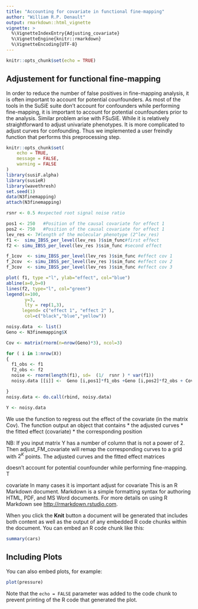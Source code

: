 ```yaml
---
title: "Accounting for covariate in functional fine-mapping"
author: "William R.P. Denault"
output: rmarkdown::html_vignette
vignette: >
  %\VignetteIndexEntry{Adjusting_covariate}
  %\VignetteEngine{knitr::rmarkdown}
  %\VignetteEncoding{UTF-8}
---
```


```r
knitr::opts_chunk$set(echo = TRUE)
```

## Adjustement for functional fine-mapping

In order to reduce the number of false positives in fine-mapping analysis, it is often 
important to account for potential counfounders. As most of the tools in the SuSiE suite
don't account for confounders while performing fine-mapping, it is important to  account for potential counfounders prior to the analysis. Similar problem arise with FSuSiE. While it is
relatively straightforward to adjust univariate phenotypes. It is more complicated to adjust
curves for confounding. Thus we implemented a user freindly function that performs this preprocessing step.



```r
knitr::opts_chunk$set(
	echo = TRUE,
	message = FALSE,
	warning = FALSE
)
library(susiF.alpha)
library(susieR)
library(wavethresh)
set.seed(1)
data(N3finemapping)
attach(N3finemapping)

rsnr <- 0.5 #expected root signal noise ratio

pos1 <- 250   #Position of the causal covariate for effect 1
pos2 <- 750   #Position of the causal covariate for effect 1
lev_res <- 7#length of the molecular phenotype (2^lev_res)
f1 <-  simu_IBSS_per_level(lev_res )$sim_func#first effect
f2 <- simu_IBSS_per_level(lev_res )$sim_func #second effect

f_1cov  <- simu_IBSS_per_level(lev_res )$sim_func #effect cov 1
f_2cov  <- simu_IBSS_per_level(lev_res )$sim_func #effect cov 2
f_3cov  <- simu_IBSS_per_level(lev_res )$sim_func #effect cov 3

plot( f1, type ="l", ylab="effect", col="blue")
abline(a=0,b=0)
lines(f2, type="l", col="green")
legend(x=100,
       y=3,
       lty = rep(1,3),
      legend= c("effect 1", "effect 2" ),
       col=c("black","blue","yellow"))
```




```r

noisy.data  <- list()
Geno <- N3finemapping$X

Cov <- matrix(rnorm(n=nrow(Geno)*3), ncol=3)

for ( i in 1:nrow(X))
{
  f1_obs <- f1
  f2_obs <- f2
  noise <- rnorm(length(f1), sd=  (1/  rsnr ) * var(f1))
  noisy.data [[i]] <-  Geno [i,pos1]*f1_obs +Geno [i,pos2]*f2_obs + Cov [i,1]*f1_cov + Cov  [i,2]*f2_cov + Cov  [i,3]*f3_obs +noise

}
noisy.data <- do.call(rbind, noisy.data)

Y <- noisy.data

```


We use the function \textit{adjust_FM_covariate} to regress out the effect of the covariate (in the matrix Cov). The function output an object that contains 
* the adjusted curves
* the fitted effect (covariate)
* the corresponding position

NB: If you input matrix Y has a number of column that is not a power of 2. Then adjust_FM_covariate will remap the corresponding curves to a grid with $2^K$ points.  The adjusted curves and the fitted effect matrices 





doesn't account for potential counfounder while performing fine-mapping. T

covariate 
In many  cases it is important adjust for covariate 
This is an R Markdown document. Markdown is a simple formatting syntax for authoring HTML, PDF, and MS Word documents. For more details on using R Markdown see <http://rmarkdown.rstudio.com>.

When you click the **Knit** button a document will be generated that includes both content as well as the output of any embedded R code chunks within the document. You can embed an R code chunk like this:

```r
summary(cars)
```

## Including Plots





You can also embed plots, for example:

```r
plot(pressure)
```

Note that the `echo = FALSE` parameter was added to the code chunk to prevent printing of the R code that generated the plot.
